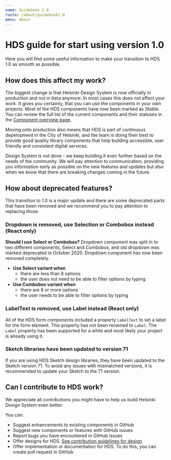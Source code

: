 ```yaml
---
name: Guidebook 1.0
route: /about/guidebook1.0
menu: About
---
```



# HDS guide for start using version 1.0

<LargeParagraph>
    Here you will find some useful information to make your transition to HDS 1.0 as smooth as possible.
</LargeParagraph>

## How does this affect my work?
The biggest change is that Helsinki Design System is now officially in production and not in beta anymore. In most cases this does not affect your work. It gives you certainty, that you can use the components in your own projects. Most of the HDS components have now been marked as Stable. You can review the full list of the current components and their statuses in the [Component overview page](/components).


Moving onto production also means that HDS is part of continuous depelopment in the City of Helsinki, and the team is doing their best to provide good quality library components that help building accessible, user friendly and consistent digital services.


Design System is not done - we keep building it even further based on the needs of the community. We will pay attention to communication, providing you information early as possible on the new features and updates but also when we know that there are breaking changes coming in the future.

## How about deprecated features?
This transition to 1.0 is a major update and there are some deprecated parts that have been removed and we recommend you to pay attention to replacing those.

### Dropdown is removed, use Selection or Combobox instead (React only)
**Should I use Select or Combobox?** Dropdown component was split in to two different components, Select and Combobox, and old dropdown was marked deprecated in October 2020.
Dropdown component has now been removed completely. 

- **Use Select variant when**
  - there are less than 8 options
  - the user does not need to be able to filter options by typing
- **Use Combobox variant when**
  - there are 8 or more options
  - the user needs to be able to filter options by typing

### LabelText is removed, use Label instead (React only)
All of the HDS form components included a property `LabelText` to set a label for the form element. This property has not been renamed to `Label`. The `Label` property has been supported for a while and most likely your project is already using it.

### Sketch libraries have been updated to version 71
If you are using HDS Sketch design libraries, they have been updated to the Sketch version 71. To avoid any issues with mismatched versions, it is recommended to update your Sketch to the 71 version.


## Can I contribute to HDS work?
We appreciate all contributions you might have to help us build Helsinki Design System even better. 

You can:
- <Link href="https://github.com/City-of-Helsinki/helsinki-design-system/issues/new?assignees=&labels=i%3A+enhancement&template=enhancement.md&title=" external>Suggest enhancements to existing components in GitHub</Link>
- <Link href="https://github.com/City-of-Helsinki/helsinki-design-system/issues/new?assignees=&labels=&template=feature_request.md&title=" external>Suggest new components or features with GitHub issues</Link>
- <Link href="https://github.com/City-of-Helsinki/helsinki-design-system/issues/new?assignees=&labels=i%3A+bug&template=bug_report.md&title=" external>Report bugs you have encountered in GitHub issues</Link>
- Offer designs for HDS. [See contribution guidelines for design](/contributing/design).
- Offer implementation or documentation for HDS. To do this, you can <Link href="https://github.com/City-of-Helsinki/helsinki-design-system/compare" external>create pull request in GitHub</Link>.


